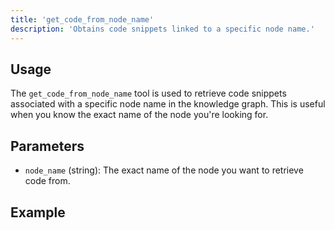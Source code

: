 ```yaml
---
title: 'get_code_from_node_name'
description: 'Obtains code snippets linked to a specific node name.'
---
```


## Usage

The `get_code_from_node_name` tool is used to retrieve code snippets associated with a specific node name in the knowledge graph. This is useful when you know the exact name of the node you're looking for.

## Parameters

- `node_name` (string): The exact name of the node you want to retrieve code from.

## Example
